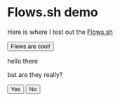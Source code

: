 
# Flows.sh demo


Here is where I test out the <a href="https://flows.sh" target='_blank'>Flows.sh</a> 


<button className="flow-1"> Flows are cool!</button>
<p>hello there</p>
<p className='flow-2'>but are they really?</p>

<button className="flow-3"> Yes</button>
<button className="flow-4"> No</button>
